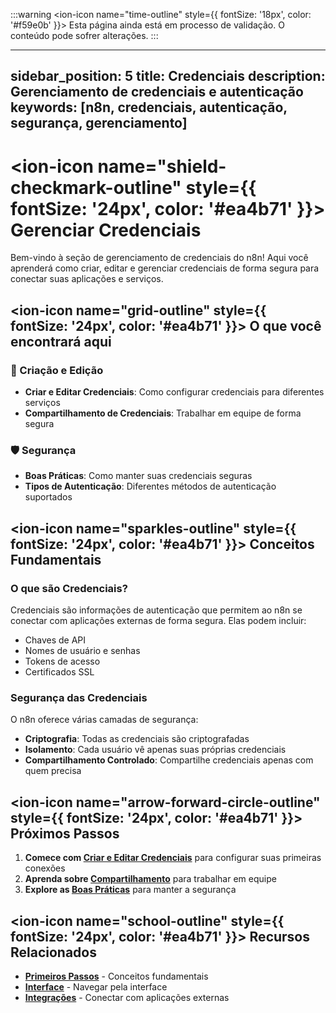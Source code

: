 :::warning
<ion-icon name="time-outline" style={{ fontSize: '18px', color: '#f59e0b' }}></ion-icon> Esta página ainda está em processo de validação. O conteúdo pode sofrer alterações.
:::

---
sidebar_position: 5
title: Credenciais
description: Gerenciamento de credenciais e autenticação
keywords: [n8n, credenciais, autenticação, segurança, gerenciamento]
---

# <ion-icon name="shield-checkmark-outline" style={{ fontSize: '24px', color: '#ea4b71' }}></ion-icon> Gerenciar Credenciais

Bem-vindo à seção de gerenciamento de credenciais do n8n! Aqui você aprenderá como criar, editar e gerenciar credenciais de forma segura para conectar suas aplicações e serviços.

## <ion-icon name="grid-outline" style={{ fontSize: '24px', color: '#ea4b71' }}></ion-icon> O que você encontrará aqui

### 🔐 Criação e Edição

- **Criar e Editar Credenciais**: Como configurar credenciais para diferentes serviços
- **Compartilhamento de Credenciais**: Trabalhar em equipe de forma segura

### 🛡️ Segurança

- **Boas Práticas**: Como manter suas credenciais seguras
- **Tipos de Autenticação**: Diferentes métodos de autenticação suportados

## <ion-icon name="sparkles-outline" style={{ fontSize: '24px', color: '#ea4b71' }}></ion-icon> Conceitos Fundamentais

### O que são Credenciais?

Credenciais são informações de autenticação que permitem ao n8n se conectar com aplicações externas de forma segura. Elas podem incluir:

- Chaves de API
- Nomes de usuário e senhas
- Tokens de acesso
- Certificados SSL

### Segurança das Credenciais

O n8n oferece várias camadas de segurança:

- **Criptografia**: Todas as credenciais são criptografadas
- **Isolamento**: Cada usuário vê apenas suas próprias credenciais
- **Compartilhamento Controlado**: Compartilhe credenciais apenas com quem precisa

## <ion-icon name="arrow-forward-circle-outline" style={{ fontSize: '24px', color: '#ea4b71' }}></ion-icon> Próximos Passos

1. **Comece com [Criar e Editar Credenciais](./criar-editar)** para configurar suas primeiras conexões
2. **Aprenda sobre [Compartilhamento](./compartilhamento)** para trabalhar em equipe
3. **Explore as [Boas Práticas](./boas-praticas)** para manter a segurança

## <ion-icon name="school-outline" style={{ fontSize: '24px', color: '#ea4b71' }}></ion-icon> Recursos Relacionados

- **[Primeiros Passos](../../primeiros-passos/guia-instalacao)** - Conceitos fundamentais
- **[Interface](../interface/navegacao-editor-ui)** - Navegar pela interface
- **[Integrações](../../integracoes/index.mdx)** - Conectar com aplicações externas
